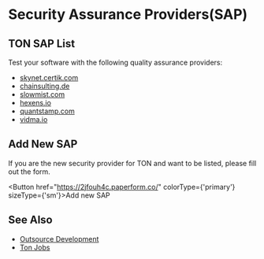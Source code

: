 
# Security Assurance Providers(SAP)


## TON SAP List

Test your software with the following quality assurance providers:

* [skynet.certik.com](https://skynet.certik.com/)
* [chainsulting.de](https://chainsulting.de/)
* [slowmist.com](https://slowmist.com/)
* [hexens.io](https://hexens.io/)
* [quantstamp.com](https://quantstamp.com/)
* [vidma.io](https://vidma.io/)


## Add New SAP
If you are the new security provider for TON and want to be listed, please fill out the form.

<Button href="https://2jfouh4c.paperform.co/" colorType={'primary'} sizeType={'sm'}>Add new SAP</Button>


## See Also
* [Outsource Development](/develop/companies/outsource)
* [Ton Jobs](https://jobs.ton.org/jobs)
